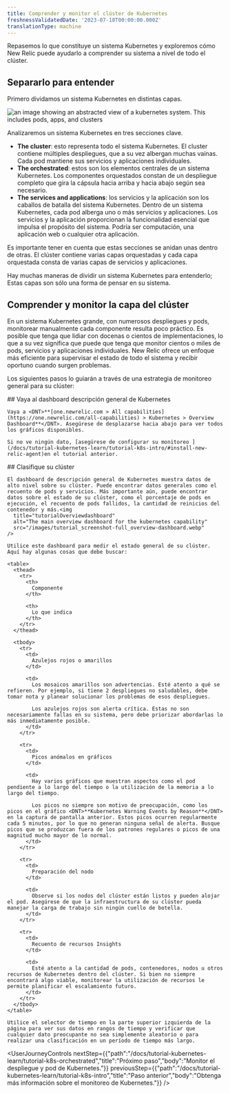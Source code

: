 ```yaml
---
title: Comprender y monitor el clúster de Kubernetes
freshnessValidatedDate: '2023-07-18T00:00:00.000Z'
translationType: machine
---
```


Repasemos lo que constituye un sistema Kubernetes y exploremos cómo New Relic puede ayudarlo a comprender su sistema a nivel de todo el clúster.

## Separarlo para entender

Primero dividamos un sistema Kubernetes en distintas capas.

<img
  title="k8sDiagramContext"
  alt="an image showing an abstracted view of a kubernetes system. This includes pods, apps, and clusters"
  src="/images/tutorials_diagram_kubernetes-overview.webp"
/>

Analizaremos un sistema Kubernetes en tres secciones clave.

* <DNT>**The cluster**</DNT>: esto representa todo el sistema Kubernetes. El cluster contiene múltiples despliegues, que a su vez albergan muchas vainas. Cada pod mantiene sus servicios y aplicaciones individuales.
* <DNT>**The orchestrated**</DNT>: estos son los elementos centrales de un sistema Kubernetes. Los componentes orquestados constan de un despliegue completo que gira la cápsula hacia arriba y hacia abajo según sea necesario.
* <DNT>**The services and applications**</DNT>: los servicios y la aplicación son los caballos de batalla del sistema Kubernetes. Dentro de un sistema Kubernetes, cada pod alberga uno o más servicios y aplicaciones. Los servicios y la aplicación proporcionan la funcionalidad esencial que impulsa el propósito del sistema. Podría ser computación, una aplicación web o cualquier otra aplicación.

Es importante tener en cuenta que estas secciones se anidan unas dentro de otras. El clúster contiene varias capas orquestadas y cada capa orquestada consta de varias capas de servicios y aplicaciones.

<Callout variant="important">
  Hay muchas maneras de dividir un sistema Kubernetes para entenderlo; Estas capas son sólo una forma de pensar en su sistema.
</Callout>

## Comprender y monitor la capa del clúster

En un sistema Kubernetes grande, con numerosos despliegues y pods, monitorear manualmente cada componente resulta poco práctico. Es posible que tenga que lidiar con docenas o cientos de implementaciones, lo que a su vez significa que puede que tenga que monitor cientos o miles de pods, servicios y aplicaciones individuales. New Relic ofrece un enfoque más eficiente para supervisar el estado de todo el sistema y recibir <InlinePopover type="alerts"/>oportuno cuando surgen problemas.

Los siguientes pasos lo guiarán a través de una estrategia de monitoreo general para su clúster:

<Steps>
  <Step>
    ## Vaya al dashboard descripción general de Kubernetes

    Vaya a <DNT>**[one.newrelic.com > All capabilities](https://one.newrelic.com/all-capabilities) > Kubernetes > Overview Dashboard**</DNT>. Asegúrese de desplazarse hacia abajo para ver todos los gráficos disponibles.

    Si no ve ningún dato, [asegúrese de configurar su monitoreo ](/docs/tutorial-kubernetes-learn/tutorial-k8s-intro/#install-new-relic-agent)en el tutorial anterior.
  </Step>

  <Step>
    ## Clasifique su clúster

    El dashboard de descripción general de Kubernetes muestra datos de alto nivel sobre su clúster. Puede encontrar datos generales como el recuento de pods y servicios. Más importante aún, puede encontrar datos sobre el estado de su clúster, como el porcentaje de pods en ejecución, el recuento de pods fallidos, la cantidad de reinicios del contenedor y más.<img
      title="tutorialOverviewdashboard"
      alt="The main overview dashboard for the kubernetes capability"
      src="/images/tutorial_screenshot-full_overview-dashboard.webp"
    />

    Utilice este dashboard para medir el estado general de su clúster. Aquí hay algunas cosas que debe buscar:

    <table>
      <thead>
        <tr>
          <th>
            Componente
          </th>

          <th>
            Lo que indica
          </th>
        </tr>
      </thead>

      <tbody>
        <tr>
          <td>
            Azulejos rojos o amarillos
          </td>

          <td>
            Los mosaicos amarillos son advertencias. Esté atento a qué se refieren. Por ejemplo, si tiene 2 despliegues no saludables, debe tomar nota y planear solucionar los problemas de esos despliegues.

            Los azulejos rojos son alerta crítica. Estas no son necesariamente fallas en su sistema, pero debe priorizar abordarlas lo más inmediatamente posible.
          </td>
        </tr>

        <tr>
          <td>
            Picos anómalos en gráficos
          </td>

          <td>
            Hay varios gráficos que muestran aspectos como el pod pendiente a lo largo del tiempo o la utilización de la memoria a lo largo del tiempo.

            Los picos no siempre son motivo de preocupación, como los picos en el gráfico <DNT>**Kubernetes Warning Events by Reason**</DNT> en la captura de pantalla anterior. Estos picos ocurren regularmente cada 5 minutos, por lo que no generan ninguna señal de alerta. Busque picos que se produzcan fuera de los patrones regulares o picos de una magnitud mucho mayor de lo normal.
          </td>
        </tr>

        <tr>
          <td>
            Preparación del nodo
          </td>

          <td>
            Observe si los nodos del clúster están listos y pueden alojar el pod. Asegúrese de que la infraestructura de su clúster pueda manejar la carga de trabajo sin ningún cuello de botella.
          </td>
        </tr>

        <tr>
          <td>
            Recuento de recursos Insights
          </td>

          <td>
            Esté atento a la cantidad de pods, contenedores, nodos u otros recursos de Kubernetes dentro del clúster. Si bien no siempre encontrará algo viable, monitorear la utilización de recursos le permite planificar el escalamiento futuro.
          </td>
        </tr>
      </tbody>
    </table>

    Utilice el selector de tiempo en la parte superior izquierda de la página para ver sus datos en rangos de tiempo y verificar que cualquier dato preocupante no sea simplemente aleatorio o para realizar una clasificación en un período de tiempo más largo.
  </Step>
</Steps>

<UserJourneyControls
  nextStep={{"path":"/docs/tutorial-kubernetes-learn/tutorial-k8s-orchestrated","title":"Próximo paso","body":"Monitor el despliegue y pod de Kubernetes."}}
  previousStep={{"path":"/docs/tutorial-kubernetes-learn/tutorial-k8s-intro","title":"Paso anterior","body":"Obtenga más información sobre el monitoreo de Kubernetes."}}
/>

